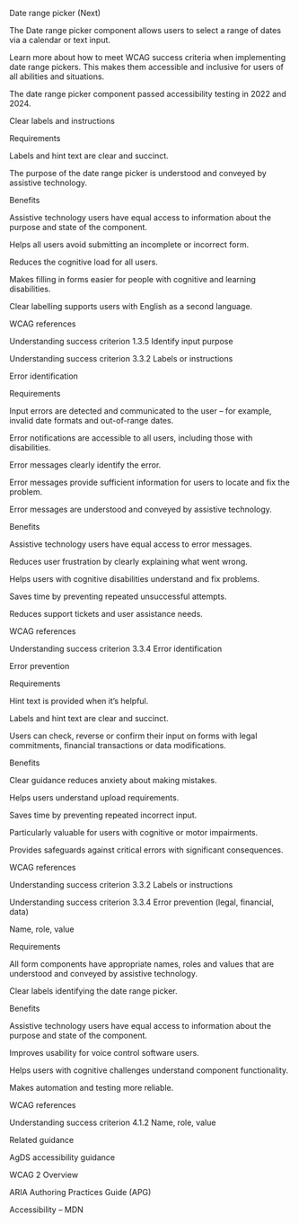 Date range picker (Next) 

The Date range picker component allows users to select a range of dates via a calendar or text input. 

 

Learn more about how to meet WCAG success criteria when implementing date range pickers. This makes them accessible and inclusive for users of all abilities and situations. 

The date range picker component passed accessibility testing in 2022 and 2024. 

 

Clear labels and instructions 

Requirements 

Labels and hint text are clear and succinct. 

The purpose of the date range picker is understood and conveyed by assistive technology. 

 

Benefits 

Assistive technology users have equal access to information about the purpose and state of the component. 

Helps all users avoid submitting an incomplete or incorrect form. 

Reduces the cognitive load for all users. 

Makes filling in forms easier for people with cognitive and learning disabilities. 

Clear labelling supports users with English as a second language. 

 

WCAG references 

Understanding success criterion 1.3.5 Identify input purpose 

Understanding success criterion 3.3.2 Labels or instructions 

 

Error identification 

Requirements 

Input errors are detected and communicated to the user – for example, invalid date formats and out-of-range dates. 

Error notifications are accessible to all users, including those with disabilities. 

Error messages clearly identify the error. 

Error messages provide sufficient information for users to locate and fix the problem. 

Error messages are understood and conveyed by assistive technology. 

 

Benefits 

Assistive technology users have equal access to error messages.   

Reduces user frustration by clearly explaining what went wrong. 

Helps users with cognitive disabilities understand and fix problems. 

Saves time by preventing repeated unsuccessful attempts. 

Reduces support tickets and user assistance needs. 

 

WCAG references 

Understanding success criterion 3.3.4 Error identification 

 

Error prevention 

Requirements 

Hint text is provided when it’s helpful. 

Labels and hint text are clear and succinct. 

Users can check, reverse or confirm their input on forms with legal commitments, financial transactions or data modifications. 

 

Benefits 

Clear guidance reduces anxiety about making mistakes. 

Helps users understand upload requirements. 

Saves time by preventing repeated incorrect input. 

Particularly valuable for users with cognitive or motor impairments. 

Provides safeguards against critical errors with significant consequences. 

 

WCAG references 

Understanding success criterion 3.3.2 Labels or instructions 

Understanding success criterion 3.3.4 Error prevention (legal, financial, data) 

 

Name, role, value 

Requirements 

All form components have appropriate names, roles and values that are understood and conveyed by assistive technology. 

Clear labels identifying the date range picker. 

 

Benefits 

Assistive technology users have equal access to information about the purpose and state of the component. 

Improves usability for voice control software users. 

Helps users with cognitive challenges understand component functionality. 

Makes automation and testing more reliable. 

 

WCAG references 

Understanding success criterion 4.1.2 Name, role, value 

 

Related guidance 

AgDS accessibility guidance 

WCAG 2 Overview 

ARIA Authoring Practices Guide (APG) 

Accessibility – MDN 

 

 

 